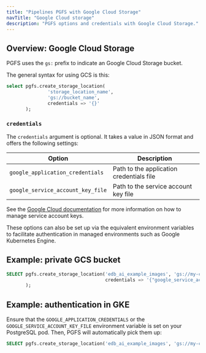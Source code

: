 ```yaml
---
title: "Pipelines PGFS with Google Cloud Storage"
navTitle: "Google Cloud storage"
description: "PGFS options and credentials with Google Cloud Storage."
---
```



## Overview: Google Cloud Storage
PGFS uses the `gs:` prefix to indicate an Google Cloud Storage bucket.

The general syntax for using GCS is this:

```sql
select pgfs.create_storage_location(
               'storage_location_name',
               'gs://bucket_name',
               credentials => '{}'
       );
```

### `credentials`

The `credentials` argument is optional. It takes a value in JSON format and offers the following settings:

| Option                            | Description                              |
|-----------------------------------|------------------------------------------|
| `google_application_credentials`  | Path to the application credentials file |
| `google_service_account_key_file` | Path to the service account key file     |

See the [Google Cloud documentation](https://cloud.google.com/iam/docs/keys-create-delete#creating) for more information on how to manage service account keys.

These options can also be set up via the equivalent environment variables to facilitate authentication in managed environments such as Google Kubernetes Engine.

## Example: private GCS bucket

```sql
SELECT pgfs.create_storage_location('edb_ai_example_images', 'gs://my-company-ai-images',
                                    credentials => '{"google_service_account_key_file": "/var/run/gcs.json"}'
       );
```

## Example: authentication in GKE

Ensure that the `GOOGLE_APPLICATION_CREDENTIALS` or the `GOOGLE_SERVICE_ACCOUNT_KEY_FILE` environment variable
is set on your PostgreSQL pod. Then, PGFS will automatically pick them up:

```sql
SELECT pgfs.create_storage_location('edb_ai_example_images', 'gs://my-company-ai-images');
```

